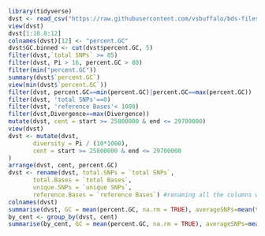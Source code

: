 ```r
library(tidyverse)
dvst <- read_csv("https://raw.githubusercontent.com/vsbuffalo/bds-files/master/chapter-08-r/Dataset_S1.txt")
view(dvst)
dvst[1:10.8:12]
colnames(dvst)[12] <- "percent.GC"
dvst$GC.binned <- cut(dvst$percent.GC, 5)
filter(dvst,`total SNPs` >= 85)
filter(dvst, Pi > 16, percent.GC > 80)
filter(min("percent.GC"))
summary(dvst$`percent.GC`)
view(min(dvst$`percent.GC`))
filter(dvst, percent.GC==min(percent.GC)|percent.GC==max(percent.GC))
filter(dvst, 'total SNPs'==0)
filter(dvst, 'reference Bases'< 1000)
filter(dvst,Divergence==max(Divergence))
mutate(dvst, cent = start >= 25800000 & end <= 29700000)
view(dvst)
dvst <- mutate(dvst, 
       diversity = Pi / (10*1000), 
       cent = start >= 25800000 & end <= 29700000
)
arrange(dvst, cent, percent.GC)
dvst <- rename(dvst, total.SNPs = `total SNPs`,
       total.Bases = `total Bases`,
       unique.SNPs = `unique SNPs`,
       reference.Bases = `reference Bases`) #renaming all the columns with spaces!
colnames(dvst)
summarise(dvst, GC = mean(percent.GC, na.rm = TRUE), averageSNPs=mean(total.SNPs, na.rm = TRUE), allSNPs=sum(total.SNPs))
by_cent <- group_by(dvst, cent)
summarise(by_cent, GC = mean(percent.GC, na.rm = TRUE), averageSNPs=mean(total.SNPs, na.rm = TRUE))
```


